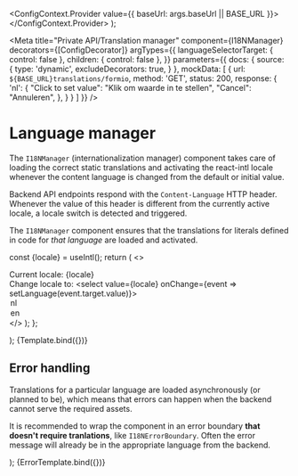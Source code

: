 


  <ConfigContext.Provider value={{ baseUrl: args.baseUrl || BASE_URL }}>
    <Story />
  </ConfigContext.Provider>
);

<Meta
  title="Private API/Translation manager"
  component={I18NManager}
  decorators={[ConfigDecorator]}
  argTypes={{
    languageSelectorTarget: { control: false },
    children: { control: false },
  }}
  parameters={{
    docs: {
      source: {
        type: 'dynamic',
        excludeDecorators: true,
      }
    },
    mockData: [
      {
        url: `${BASE_URL}translations/formio`,
        method: 'GET',
        status: 200,
        response: {
          'nl': {
            "Click to set value": "Klik om waarde in te stellen",
            "Cancel": "Annuleren",
          },
        }
      }
    ]
  }}
/>

# Language manager

The `I18NManager` (internationalization manager) component takes care of loading the correct
static translations and activating the react-intl locale whenever the content language is changed
from the default or initial value.

Backend API endpoints respond with the `Content-Language` HTTP header. Whenever the value of this
header is different from the currently active locale, a locale switch is detected and triggered.

The `I18NManager` component ensures that the translations for literals defined in code for
_that language_ are loaded and activated.

  const {locale} = useIntl();
  return (
    <>
      <div>Current locale: {locale}</div>
      <div>
        Change locale to:
        <select value={locale} onChange={event => setLanguage(event.target.value)}>
          <option value="nl">nl</option>
          <option value="en">en</option>
        </select>
      </div>
    </>
  );
};

  <I18NManager languageSelectorTarget={null}>
    <Debug />
  </I18NManager>
);

<Canvas>
  <Story name="Default">
    {Template.bind({})}
  </Story>
</Canvas>


## Error handling

Translations for a particular language are loaded asynchronously (or planned to be), which means that
errors can happen when the backend cannot serve the required assets.

It is recommended to wrap the component in an error boundary **that doesn't require tranlations**, like
`I18NErrorBoundary`. Often the error message will already be in the appropriate language from the backend.

  <I18NErrorBoundary>
    <I18NManager languageSelectorTarget={null}>
      <Debug />
    </I18NManager>
  </I18NErrorBoundary>
);

<Canvas>
  <Story
    name="Error loading assets"
    parameters={{
      mockData: [
        {
          url: `${BASE_URL}translations/formio`,
          method: 'GET',
          status: 503,
          response: {
            'type': `${BASE_URL}fouten/ServiceUnavailable/`,
            'code': 'service_unavailable',
            'title': 'Service is not available.',
            'status': 503,
            'detail': 'Service is not available.',
            'instance': 'urn:uuid:60b443e3-b847-424b-aed0-23820fc2a48d',
          }
        }
      ]
    }}
  >
    {ErrorTemplate.bind({})}
  </Story>
</Canvas>
